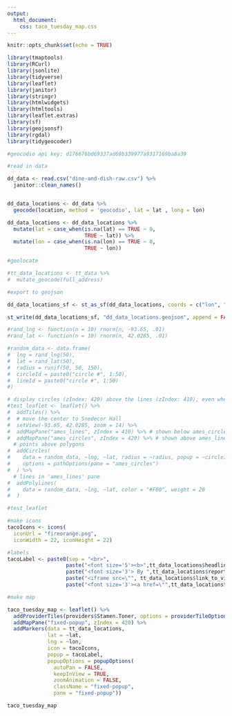 ```yaml
---
output: 
  html_document:
    css: taco_tuesday_map.css
---
```


```r
knitr::opts_chunk$set(echo = TRUE)
```



```r

library(tmaptools)
library(RCurl)
library(jsonlite)
library(tidyverse)
library(leaflet)
library(janitor)
library(stringr)
library(htmlwidgets)
library(htmltools)
library(leaflet.extras)
library(sf)
library(geojsonsf)
library(rgdal)
library(tidygeocoder)

```

```r

#geocodio api key: d176676bd69337ad69b339977a9317169ba8a39


```


```r

#read in data

dd_data <- read.csv("dine-and-dish-raw.csv") %>% 
  janitor::clean_names()


dd_data_locations <- dd_data %>%
  geocode(location, method = 'geocodio', lat = lat , long = lon) 

dd_data_locations <- dd_data_locations %>% 
  mutate(lat = case_when(is.na(lat) == TRUE ~ 0,
                         TRUE ~ lat)) %>% 
  mutate(lon = case_when(is.na(lon) == TRUE ~ 0,
                         TRUE ~ lon))

```


```r

#geolocate

#tt_data_locations <- tt_data %>% 
#  mutate_geocode(full_address)

```

```r

#export to geojson

dd_data_locations_sf <- st_as_sf(dd_data_locations, coords = c("lon", "lat"), crs = "4326")

st_write(dd_data_locations_sf, "dd_data_locations.geojson", append = FALSE)

```

```r

#rand_lng <- function(n = 10) rnorm(n, -93.65, .01)
#rand_lat <- function(n = 10) rnorm(n, 42.0285, .01)

#random_data <- data.frame(
#  lng = rand_lng(50),
#  lat = rand_lat(50),
#  radius = runif(50, 50, 150),
#  circleId = paste0("circle #", 1:50),
#  lineId = paste0("circle #", 1:50)
#)

# display circles (zIndex: 420) above the lines (zIndex: 410), even when added first
#test_leaflet <- leaflet() %>%
#  addTiles() %>%
#  # move the center to Snedecor Hall
#  setView(-93.65, 42.0285, zoom = 14) %>%
#  addMapPane("ames_lines", zIndex = 410) %>% # shown below ames_circles
#  addMapPane("ames_circles", zIndex = 420) %>% # shown above ames_lines
  # points above polygons
#  addCircles(
#    data = random_data, ~lng, ~lat, radius = ~radius, popup = ~circleId,
#    options = pathOptions(pane = "ames_circles")
#  ) %>%
  # lines in 'ames_lines' pane
#  addPolylines(
#    data = random_data, ~lng, ~lat, color = "#F00", weight = 20
#  )

#test_leaflet

```

```r

#make icons
tacoIcons <- icons(
  iconUrl = "fireorange.png",
  iconWidth = 22, iconHeight = 22)

#labels
tacoLabel <- paste0(sep = "<br>",
                   paste("<font size='5'><b>",tt_data_locations$headline,"</font size></b>"),
                   paste("<font size='3'> By ",tt_data_locations$reporter_producer),
                   paste("<iframe src=\"", tt_data_locations$link_to_video, "\"></iframe>"),
                   paste("<font size='3'><a href=\"",tt_data_locations$link_to_full_story,"\" target=\"_blank\">Click here for the full story</a></font size>"))

#make map

taco_tuesday_map <- leaflet() %>% 
  addProviderTiles(providers$Stamen.Toner, options = providerTileOptions(minZoom = 5)) %>%
  addMapPane("fixed-popup", zIndex = 420) %>% 
  addMarkers(data = tt_data_locations, 
             lat = ~lat,
             lng = ~lon,
             icon = tacoIcons,
             popup = tacoLabel, 
             popupOptions = popupOptions(
               autoPan = FALSE,
               keepInView = TRUE,
               zoomAnimation = FALSE,
               className = "fixed-popup",
               pane = "fixed-popup"))

taco_tuesday_map

```

